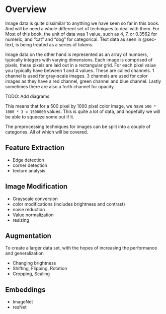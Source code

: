 # Overview {#sec-image}

Image data is quite dissimilar to anything we have seen so far in this book. And will be need a whole different set of techniques to deal with them. For Most of this book, the unit of data was 1 value, such as 4, 7, or 0.3562 for numeric, and "cat" and "dog" for categorical. Text data as seen in @sec-text, is being treated as a series of tokens.

Image data on the other hand is represented as an array of numbers, typically integers with varying dimensions. Each image is comprised of pixels, these pixels are laid out in a rectangular grid. For each pixel value you typically have between 1 and 4 values. These are called channels. 1 channel is used for gray-scale images. 3 channels are used for color images as they have a red channel, green channel and blue channel. Lastly sometimes there are also a forth channel for opacity.

TODO: Add diagrams

This means that for a 500 pixel by 1000 pixel color image, we have `500 * 1000 * 3 = 1500000` values. This is quite a lot of data, and hopefully we will be able to squeeze some out if it.

The preprocessing techniques for images can be split into a couple of categories. All of which will be covered.

## Feature Extraction

- Edge detection
- corner detection
- texture analysis

## Image Modification

- Grayscale conversion
- color modifications (includes brightness and contrast)
- noise reduction
- Value normalization
- resizing

## Augmentation

To create a larger data set, with the hopes of increasing the performance and generalization

- Changing brightness
- Shifting, Flipping, Rotation
- Cropping, Scaling

## Embeddings

- ImageNet
- resNet
